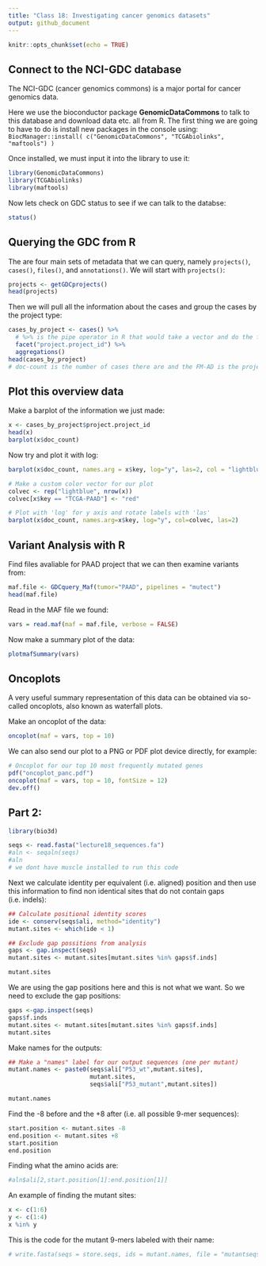 ```yaml
---
title: "Class 18: Investigating cancer genomics datasets"
output: github_document
---
```


```r
knitr::opts_chunk$set(echo = TRUE)
```

## Connect to the NCI-GDC database

The NCI-GDC (cancer genomics commons) is a major portal for cancer genomics data.

Here we use the bioconductor package **GenomicDataCommons** to talk to this database and download data etc. all from R. The first thing we are going to have to do is install new packages in the console using: `BiocManager::install( c("GenomicDataCommons", "TCGAbiolinks", "maftools") )`

Once installed, we must  input it into the library to use it:
```r
library(GenomicDataCommons)
library(TCGAbiolinks)
library(maftools)
```

Now lets check on GDC status to see if we can talk to the databse:
```r
status()
```

## Querying the GDC from R

The are four main sets of metadata that we can query, namely `projects()`, `cases()`, `files()`, and `annotations()`. We will start with `projects()`:
```r
projects <- getGDCprojects()
head(projects)
```

Then we will pull all the information about the cases and group the cases by the project type:
```r
cases_by_project <- cases() %>%
  # %>% is the pipe operator in R that would take a vector and do the function you write after it which in this case its taking the cases function on it then running the facet and then aggregations on that data. This is clearer to read because you can read it like a sentence
  facet("project.project_id") %>%
  aggregations()
head(cases_by_project)
# doc-count is the number of cases there are and the FM-AD is the projects
```

## Plot this overview data

Make a barplot of the information we just made:
```r
x <- cases_by_project$project.project_id
head(x)
barplot(x$doc_count)
```

Now try and plot it with log:
```r
barplot(x$doc_count, names.arg = x$key, log="y", las=2, col = "lightblue")
```

```r
# Make a custom color vector for our plot
colvec <- rep("lightblue", nrow(x))
colvec[x$key == "TCGA-PAAD"] <- "red"

# Plot with 'log' for y axis and rotate labels with 'las'
barplot(x$doc_count, names.arg=x$key, log="y", col=colvec, las=2)
```

## Variant Analysis with R

Find files avaliable for PAAD project that we can then examine variants from:
```r
maf.file <- GDCquery_Maf(tumor="PAAD", pipelines = "mutect")
head(maf.file)
```

Read in the MAF file we found:
```r
vars = read.maf(maf = maf.file, verbose = FALSE)
```

Now make a summary plot of the data:
```r
plotmafSummary(vars)
```

## Oncoplots

A very useful summary representation of this data can be obtained via so-called oncoplots, also known as waterfall plots.

Make an oncoplot of the data:
```r
oncoplot(maf = vars, top = 10)
```

We can also send our plot to a PNG or PDF plot device directly, for example:
```r
# Oncoplot for our top 10 most frequently mutated genes
pdf("oncoplot_panc.pdf")
oncoplot(maf = vars, top = 10, fontSize = 12)
dev.off()
```

## Part 2:

```r
library(bio3d)
```

```r
seqs <- read.fasta("lecture18_sequences.fa")
#aln <- seqaln(seqs)
#aln
# we dont have muscle installed to run this code
```

Next we calculate identity per equivalent (i.e. aligned) position and then use this information to find non identical sites that do not contain gaps (i.e. indels):
```r
## Calculate positional identity scores
ide <- conserv(seqs$ali, method="identity")
mutant.sites <- which(ide < 1) 

## Exclude gap possitions from analysis
gaps <- gap.inspect(seqs)
mutant.sites <- mutant.sites[mutant.sites %in% gaps$f.inds]

mutant.sites
```

We are using the gap positions here and this is not what we want. So we need to exclude the gap positions:
```r
gaps <-gap.inspect(seqs)
gaps$f.inds
mutant.sites <- mutant.sites[mutant.sites %in% gaps$f.inds]
mutant.sites
```
Make names for the outputs:
```r
## Make a "names" label for our output sequences (one per mutant)
mutant.names <- paste0(seqs$ali["P53_wt",mutant.sites],
                       mutant.sites,
                       seqs$ali["P53_mutant",mutant.sites])

mutant.names
```

Find the -8 before and the +8 after (i.e. all possible 9-mer sequences):
```r
start.position <- mutant.sites -8
end.position <- mutant.sites +8
start.position
end.position
```

Finding what the amino acids are:
```r
#aln$ali[2,start.position[1]:end.position[1]]
```

An example of finding the mutant sites:
```r
x <- c(1:6)
y <- c(1:4)
x %in% y
```

This is the code for the mutant 9-mers labeled with their name:
```r
# write.fasta(seqs = store.seqs, ids = mutant.names, file = "mutantseqs.fa", gap = FALSE)
```

